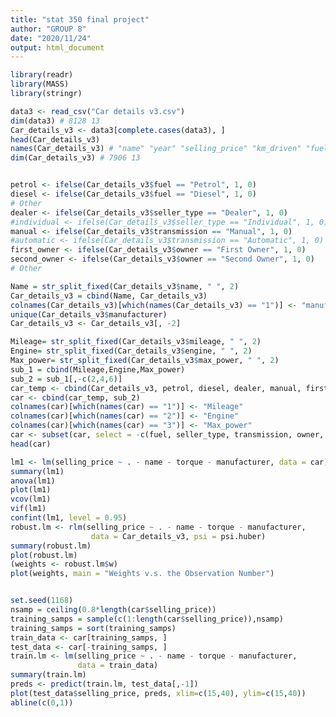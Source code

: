 ```yaml
---
title: "stat 350 final project"
author: "GROUP 8"
date: "2020/11/24"
output: html_document
---
```


```r

library(readr)
library(MASS)
library(stringr)

data3 <- read_csv("Car details v3.csv")
dim(data3) # 8128 13
Car_details_v3 <- data3[complete.cases(data3), ]
head(Car_details_v3)
names(Car_details_v3) # "name" "year" "selling_price" "km_driven" "fuel" "seller_type" "transmission" "owner" "mileage" "engine" "max_power" "torque" "seats"  
dim(Car_details_v3) # 7906 13


petrol <- ifelse(Car_details_v3$fuel == "Petrol", 1, 0)
diesel <- ifelse(Car_details_v3$fuel == "Diesel", 1, 0)
# Other
dealer <- ifelse(Car_details_v3$seller_type == "Dealer", 1, 0)
#individual <- ifelse(Car_details_v3$seller_type == "Individual", 1, 0)
manual <- ifelse(Car_details_v3$transmission == "Manual", 1, 0)
#automatic <- ifelse(Car_details_v3$transmission == "Automatic", 1, 0)
first_owner <- ifelse(Car_details_v3$owner == "First Owner", 1, 0)
second_owner <- ifelse(Car_details_v3$owner == "Second Owner", 1, 0)
# Other

Name = str_split_fixed(Car_details_v3$name, " ", 2)
Car_details_v3 = cbind(Name, Car_details_v3)
colnames(Car_details_v3)[which(names(Car_details_v3) == "1")] <- "manufacturer"
unique(Car_details_v3$manufacturer)
Car_details_v3 <- Car_details_v3[, -2]

Mileage= str_split_fixed(Car_details_v3$mileage, " ", 2)
Engine= str_split_fixed(Car_details_v3$engine, " ", 2)
Max_power= str_split_fixed(Car_details_v3$max_power, " ", 2)
sub_1 = cbind(Mileage,Engine,Max_power)
sub_2 = sub_1[,-c(2,4,6)]
car_temp <- cbind(Car_details_v3, petrol, diesel, dealer, manual, first_owner, second_owner)
car <- cbind(car_temp, sub_2)
colnames(car)[which(names(car) == "1")] <- "Mileage"
colnames(car)[which(names(car) == "2")] <- "Engine"
colnames(car)[which(names(car) == "3")] <- "Max_power"
car <- subset(car, select = -c(fuel, seller_type, transmission, owner, mileage, engine, max_power))
head(car)

lm1 <- lm(selling_price ~ . - name - torque - manufacturer, data = car)
summary(lm1)
anova(lm1)
plot(lm1)
vcov(lm1)
vif(lm1)
confint(lm1, level = 0.95)
robust.lm <- rlm(selling_price ~ . - name - torque - manufacturer,
                  data = Car_details_v3, psi = psi.huber)
summary(robust.lm)
plot(robust.lm)
(weights <- robust.lm$w)
plot(weights, main = "Weights v.s. the Observation Number")


set.seed(1168)
nsamp = ceiling(0.8*length(car$selling_price))
training_samps = sample(c(1:length(car$selling_price)),nsamp)
training_samps = sort(training_samps)
train_data <- car[training_samps, ]
test_data <- car[-training_samps, ]
train.lm <- lm(selling_price ~ . - name - torque - manufacturer,
               data = train_data)
summary(train.lm)
preds <- predict(train.lm, test_data[,-1])
plot(test_data$selling_price, preds, xlim=c(15,40), ylim=c(15,40))
abline(c(0,1))


```



















